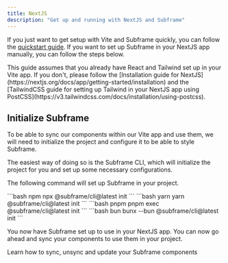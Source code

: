 ```yaml
---
title: NextJS
description: "Get up and running with NextJS and Subframe"
---
```


If you just want to get setup with Vite and Subframe quickly, you can follow the [quickstart guide](/for-developers/getting-started/quickstart). If you want to set up Subframe in your NextJS app manually, you can follow the steps below.

<Note>
    This guide assumes that you already have React and Tailwind set up in your Vite app. If you don't, please follow the [Installation guide for NextJS](https://nextjs.org/docs/app/getting-started/installation) and the [TailwindCSS guide for setting up Tailwind in your NextJS app using PostCSS](https://v3.tailwindcss.com/docs/installation/using-postcss).
</Note>

## Initialize Subframe

To be able to sync our components within our Vite app and use them, we will need to initialize the project and configure it to be able to style Subframe.

The easiest way of doing so is the Subframe CLI, which will initialize the project for you and set up some necessary configurations.

The following command will set up Subframe in your project.

<CodeGroup>
    ```bash npm
    npx @subframe/cli@latest init
    ```
    ```bash yarn
    yarn @subframe/cli@latest init
    ```
    ```bash pnpm
    pnpm exec @subframe/cli@latest init
    ```
    ```bash bun
    bunx --bun @subframe/cli@latest init
    ```
</CodeGroup>

You now have Subframe set up to use in your NextJS app. You can now go ahead and sync your components to use them in your project.

<Card title="Syncing components" href="/for-developers/developing-with-subframe/basics/syncing-components">
    Learn how to sync, unsync and update your Subframe components
</Card>